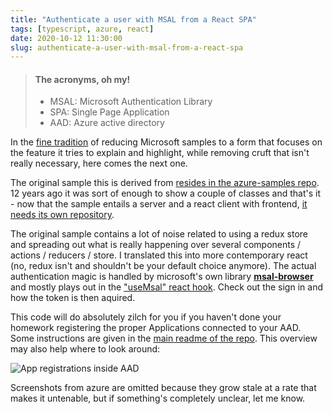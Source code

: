 ```yaml
---
title: "Authenticate a user with MSAL from a React SPA"
tags: [typescript, azure, react]
date: 2020-10-12 11:30:00
slug: authenticate-a-user-with-msal-from-a-react-spa
---
```


> #### The acronyms, oh my!
> * MSAL: Microsoft Authentication Library
> * SPA: Single Page Application
> * AAD: Azure active directory

In the [fine tradition][1] of reducing Microsoft samples to a form that focuses on the feature it tries to explain and highlight, while removing cruft that isn't really necessary, here comes the next one.

The original sample this is derived from [resides in the azure-samples repo][2]. 12 years ago it was sort of enough to show a couple of classes and that's it - now that the sample entails a server and a react client with frontend, [it needs its own repository][3].

The original sample contains a lot of noise related to using a redux store and spreading out what is really happening over several components / actions / reducers / store. I translated this into more contemporary react (no, redux isn't and shouldn't be your default choice anymore). The actual authentication magic is handled by microsoft's own library [**msal-browser**][4] and mostly plays out in the ["useMsal" react hook][5]. Check out the sign in and how the token is then aquired.

This code will do absolutely zilch for you if you haven't done your homework registering the proper Applications connected to your AAD. Some instructions are given in the [main readme of the repo][6]. This overview may also help where to look around:

![App registrations inside AAD](/assets/azure-msal.jpg)

Screenshots from azure are omitted because they grow stale at a rate that makes it untenable, but if something's completely unclear, let me know.

[1]: /2008/01/30/the-no-frills-bare-bones-example-to-duplex-wcf
[2]: https://github.com/Azure-Samples/ms-identity-javascript-react-spa-dotnetcore-webapi-obo
[3]: https://github.com/flq/MsIdentityReactSpaBareBones
[4]: https://www.npmjs.com/package/@azure/msal-browser
[5]: https://github.com/flq/MsIdentityReactSpaBareBones/blob/main/client-spa/src/infrastructure/msal.ts
[6]: https://github.com/flq/MsIdentityReactSpaBareBones/blob/main/client-spa/README.md